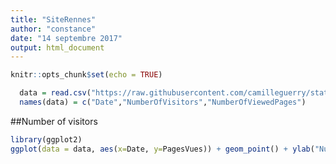```yaml
---
title: "SiteRennes"
author: "constance"
date: "14 septembre 2017"
output: html_document
---
```


```r
knitr::opts_chunk$set(echo = TRUE)
```
<!-- getting datas -->
```r
  data = read.csv("https://raw.githubusercontent.com/camilleguerry/stat-sur-le-site-de-Rennes/master/statistiques-de-frequentation-du-site-rennes-metropole-en-acces-libre.csv",sep=";")
  names(data) = c("Date","NumberOfVisitors","NumberOfViewedPages")
```
##Number of visitors
```r
library(ggplot2)
ggplot(data = data, aes(x=Date, y=PagesVues)) + geom_point() + ylab("Number of pages view") + ggtitle("Number of pages view (by user) in functions of the date")
```


